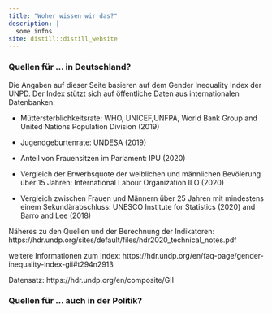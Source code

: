 ```yaml
---
title: "Woher wissen wir das?"
description: |
  some infos
site: distill::distill_website
---
```


### Quellen für ... in Deutschland?

Die Angaben auf dieser Seite basieren auf dem Gender Inequality Index der UNPD. Der Index stützt sich auf öffentliche Daten aus internationalen Datenbanken:

- Müttersterblichkeitsrate: WHO, UNICEF,UNFPA, World Bank Group and United Nations Population Division (2019)

- Jugendgeburtenrate: UNDESA (2019)

- Anteil von Frauensitzen im Parlament: IPU (2020)

- Vergleich der Erwerbsquote der weiblichen und männlichen Bevölerung über 15 Jahren: International Labour Organization ILO (2020)

- Vergleich zwischen Frauen und Männern über 25 Jahren mit mindestens einem Sekundärabschluss: UNESCO Institute for Statistics (2020) and Barro and Lee (2018)

Näheres zu den Quellen und der Berechnung der Indikatoren: https://hdr.undp.org/sites/default/files/hdr2020_technical_notes.pdf 

weitere Informationen zum Index: https://hdr.undp.org/en/faq-page/gender-inequality-index-gii#t294n2913

Datensatz: https://hdr.undp.org/en/composite/GII 

### Quellen für ... auch in der Politik?
